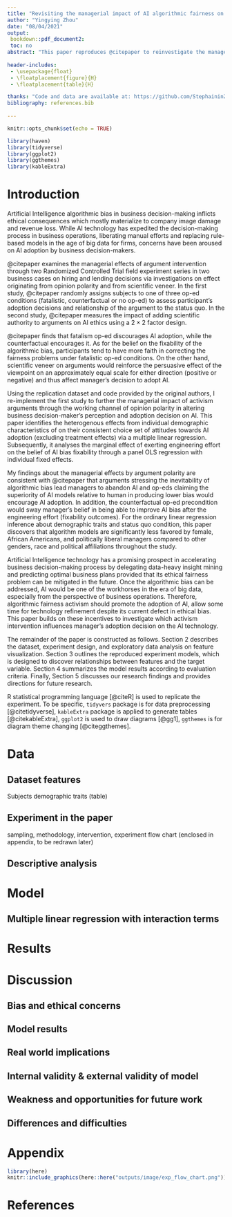 ```yaml
---
title: "Revisiting the managerial impact of AI algorithmic fairness on business decisions: A replication of Cowgill et al. 2020"
author: "Yingying Zhou"
date: "08/04/2021"
output:
 bookdown::pdf_document2:
 toc: no
abstract: "This paper reproduces @citepaper to reinvestigate the managerial impact of algorithm fairness using a RCT field experiment under two business decision-making scenarios. This paper identifies demographic traits explaining the fundamental diversity in firm manager’s attitude towards AI and further examines the effect of interventions on AI adoption through activism arguments on algorithmic fairness. This paper finds that counterfactual advocacy arguments on algorithmic bias are more effective in promoting AI adoption for business use. Besides argument manipulations, race, gender, and knowledge on the status quo fundamentally impact manager’s judgement on AI adoption."
  
header-includes:
 - \usepackage{float}
 - \floatplacement{figure}{H}
 - \floatplacement{table}{H}

thanks: "Code and data are available at: https://github.com/StephaininZ/algorithm_fairness"
bibliography: references.bib
    
---
```


```r
knitr::opts_chunk$set(echo = TRUE)

library(haven)
library(tidyverse)
library(ggplot2)
library(ggthemes)
library(kableExtra)
```

# Introduction

Artificial Intelligence algorithmic bias in business decision-making inflicts ethical consequences which mostly materialize to company image damage and revenue loss. While AI technology has expedited the decision-making process in business operations, liberating manual efforts and replacing rule-based models in the age of big data for firms, concerns have been aroused on AI adoption by business decision-makers. 

@citepaper examines the managerial effects of argument intervention through two Randomized Controlled Trial field experiment series in two business cases on hiring and lending decisions via investigations on effect originating from opinion polarity and from scientific veneer. In the first study, @citepaper randomly assigns subjects to one of three op-ed conditions (fatalistic, counterfactual or no op-ed) to assess participant’s adoption decisions and relationship of the argument to the status quo. In the second study, @citepaper measures the impact of adding scientific authority to arguments on AI ethics using a $2\times 2$ factor design.

@citepaper finds that fatalism op-ed discourages AI adoption, while the counterfactual encourages it. As for the belief on the fixability of the algorithmic bias, participants tend to have more faith in correcting the fairness problems under fatalistic op-ed conditions. On the other hand, scientific veneer on arguments would reinforce the persuasive effect of the viewpoint on an approximately equal scale for either direction (positive or negative) and thus affect manager’s decision to adopt AI. 

Using the replication dataset and code provided by the original authors, I re-implement the first study to further the managerial impact of activism arguments through the working channel of opinion polarity in altering business decision-maker’s perception and adoption decision on AI. This paper identifies the heterogenous effects from individual demographic characteristics of on their consistent choice set of attitudes towards AI adoption (excluding treatment effects) via a multiple linear regression. Subsequently, it analyses the marginal effect of exerting engineering effort on the belief of AI bias fixability through a panel OLS regression with individual fixed effects. 

My findings about the managerial effects by argument polarity are consistent with @citepaper that arguments stressing the inevitability of algorithmic bias lead managers to abandon AI and op-eds claiming the superiority of AI models relative to human in producing lower bias would encourage AI adoption. In addition, the counterfactual op-ed precondition would sway manager’s belief in being able to improve AI bias after the engineering effort (fixability outcomes). For the ordinary linear regression inference about demographic traits and status quo condition, this paper discovers that algorithm models are significantly less favored by female, African Americans, and politically liberal managers compared to other genders, race and political affiliations throughout the study. 

Artificial Intelligence technology has a promising prospect in accelerating business decision-making process by delegating data-heavy insight mining and predicting optimal business plans provided that its ethical fairness problem can be mitigated in the future. Once the algorithmic bias can be addressed, AI would be one of the workhorses in the era of big data, especially from the perspective of business operations. Therefore, algorithmic fairness activism should promote the adoption of AI, allow some time for technology refinement despite its current defect in ethical bias. This paper builds on these incentives to investigate which activism intervention influences manager’s adoption decision on the AI technology.

The remainder of the paper is constructed as follows. Section 2 describes the dataset, experiment design, and exploratory data analysis on feature visualization. Section 3 outlines the reproduced experiment models, which is designed to discover relationships between features and the target variable. Section 4 summarizes the model results according to evaluation criteria. Finally, Section 5 discusses our research findings and provides directions for future research.

R statistical programming language [@citeR] is used to replicate the experiment. To be specific, `tidyvers` package is for data preprocessing [@citetidyverse], `kableExtra` package is applied to generate tables [@citekableExtra],  `ggplot2` is used to draw diagrams [@gg1], `ggthemes` is for diagram theme changing [@citeggthemes].

# Data

## Dataset features

Subjects demographic traits (table)

## Experiment in the paper

sampling, methodology, intervention, experiment flow chart (enclosed in appendix, to be redrawn later)

## Descriptive analysis

# Model

## Multiple linear regression with interaction terms

# Results

# Discussion

## Bias and ethical concerns 

## Model results

## Real world implications

## Internal validity & external validity of model

## Weakness and opportunities for future work

## Differences and difficulties


\newpage
\appendix

# Appendix

```r
library(here)
knitr::include_graphics(here::here("outputs/image/exp_flow_chart.png"))
```


\newpage


# References




